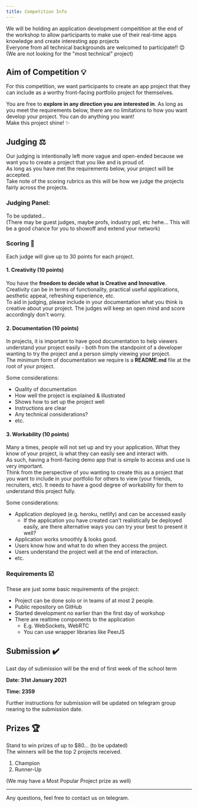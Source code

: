 ```yaml
---
title: Competition Info
---
```


We will be holding an application development compeitition at the end of the workshop
to allow participants to make use of their real-time apps knowledge and create interesting app projects  
Everyone from all technical backgrounds are welcomed to participate!! 😊
(We are not looking for the "most technical" project)

## Aim of Competition 💡

For this competition, we want participants to create an app project that they can include as a worthy front-facing portfolio project for themselves.

You are free to **explore in any direction you are interested in**. As long as you meet the requirements below, there are no limitations to how you want develop your project. You can do anything you want!  
Make this project shine! ✨

## Judging ⚖️

Our judging is intentionally left more vague and open-ended because we want you to create a project that you like and is proud of.  
As long as you have met the requirements below, your project will be accepted.  
Take note of the scoring rubrics as this will be how we judge the projects fairly across the projects.

### Judging Panel:

To be updated...  
(There may be guest judges, maybe profs, industry ppl, etc hehe... This will be a good chance for you to showoff and extend your network)

### Scoring 💯

Each judge will give up to 30 points for each project.

#### 1. Creativity (10 points)

You have the **freedom to decide what is Creative and Innovative**.  
Creativity can be in terms of functionality, practical useful applications, aesthetic appeal, refreshing experience, etc.  
To aid in judging, please include in your documentation what you think is creative about your project.
The judges will keep an open mind and score accordingly don't worry.

#### 2. Documentation (10 points)

In projects, it is important to have good documentation to help viewers understand your project easily - both from the standpoint of a developer wanting to try the project and a person simply viewing your project.  
The minimum form of documentation we require is a **README.md** file at the root of your project.

Some considerations:

- Quality of documentation
- How well the project is explained & illustrated
- Shows how to set up the project well
- Instructions are clear
- Any technical considerations?
- etc.

#### 3. Workability (10 points)

Many a times, people will not set up and try your application. What they know of your project, is what they can easily see and interact with.  
As such, having a front-facing demo app that is simple to access and use is very important.  
Think from the perspective of you wanting to create this as a project that you want to include in your portfolio for others to view (your friends, recruiters, etc). It needs to have a good degree of workability for them to understand this project fully.

Some considerations:

- Application deployed (e.g. heroku, netlify) and can be accessed easily
  - If the application you have created can't realistically be deployed easily, are there alternative ways you can try your best to present it well?
- Application works smoothly & looks good.
- Users know how and what to do when they access the project.
- Users understand the project well at the end of interaction.
- etc.

### Requirements ☑️

These are just some basic requirements of the project:

- Project can be done solo or in teams of at most 2 people.
- Public repository on GitHub
- Started development no earlier than the first day of workshop
- There are realtime components to the application
  - E.g. WebSockets, WebRTC
  - You can use wrapper libraries like PeerJS

## Submission ✔️

Last day of submission will be the end of first week of the school term

**Date: 31st January 2021**

**Time: 2359**

Further instructions for submission will be updated on telegram group nearing to the submission date.

## Prizes 🏆

Stand to win prizes of up to $80... (to be updated)  
The winners will be the top 2 projects received.

1. Champion
2. Runner-Up

(We may have a Most Popular Project prize as well)

---

Any questions, feel free to contact us on telegram.
